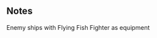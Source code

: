 {{EnemyEquipmentInfoKai|Flying Fish Fighter}}

==Notes==
<categorytree mode=pages depth=0>Enemy ships with Flying Fish Fighter as equipment</categorytree>

{{EnemyEquipmentList}}